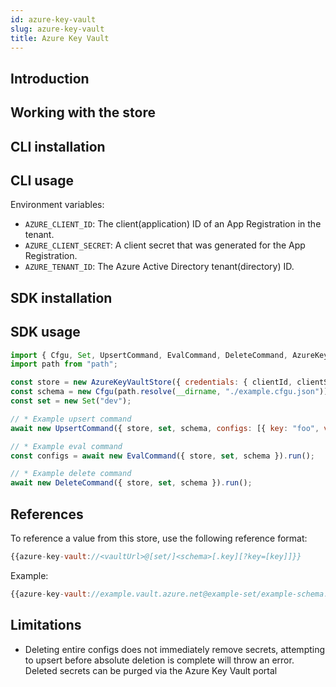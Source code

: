 ```yaml
---
id: azure-key-vault
slug: azure-key-vault
title: Azure Key Vault
---
```



## Introduction

<StoreIntroSnippet storeName={introStoreName} />

## Working with the store

## CLI installation

<CliInstallSnippet />

## CLI usage

<CliUsageSnippet scheme={scheme} uriStructure={uriStructure} />

Environment variables:

- `AZURE_CLIENT_ID`: The client(application) ID of an App Registration in the tenant.
- `AZURE_CLIENT_SECRET`: A client secret that was generated for the App Registration.
- `AZURE_TENANT_ID`: The Azure Active Directory tenant(directory) ID.

<CliExamplesSnippet scheme={scheme} uriExample={uriExample} />

## SDK installation

<SdkInstallSnippet />

## SDK usage

```node.js
import { Cfgu, Set, UpsertCommand, EvalCommand, DeleteCommand, AzureKeyVaultStore} from "@configu/node";
import path from "path";

const store = new AzureKeyVaultStore({ credentials: { clientId, clientSecret, tenantId}, vaultUrl });
const schema = new Cfgu(path.resolve(__dirname, "./example.cfgu.json"));
const set = new Set("dev");

// * Example upsert command
await new UpsertCommand({ store, set, schema, configs: [{ key: "foo", value: "bar" }] }).run();

// * Example eval command
const configs = await new EvalCommand({ store, set, schema }).run();

// * Example delete command
await new DeleteCommand({ store, set, schema }).run();
```

## References

To reference a value from this store, use the following reference format:

```node.js
{{azure-key-vault://<vaultUrl>@[set/]<schema>[.key][?key=[key]]}}
```

Example:

```node.js
{{azure-key-vault://example.vault.azure.net@example-set/example-schema.foo}}
```

## Limitations

- Deleting entire configs does not immediately remove secrets, attempting to upsert before absolute deletion is complete will throw an error. Deleted secrets can be purged via the Azure Key Vault portal
